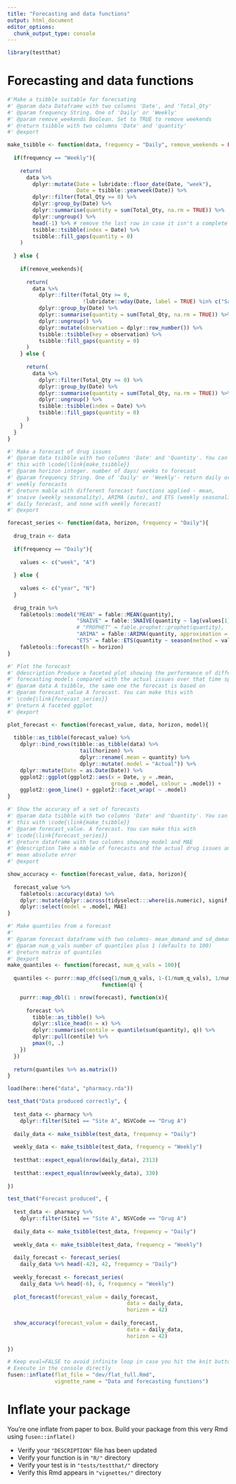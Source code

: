 ```yaml
---
title: "Forecasting and data functions"
output: html_document
editor_options: 
  chunk_output_type: console
---
```


<!-- Run this 'development' chunk -->
<!-- Store every call to library() that you need to explore your functions -->

```r
library(testthat)
```

# Forecasting and data functions

<!--
Create a chunk for the core of the function

- The chunk needs to be named `function` at least
- It contains the code of a documented function
- The chunk can also be named `function-my_median` to make it easily
findable in your Rmd
- Let the `@examples` part empty, and use the next `examples` chunk instead

After inflating the template

-  This function code will be added in a new file in the "R/" directory
-->

```r

#'Make a tsibble suitable for forecsating
#' @param data Dataframe with two columns 'Date', and 'Total_Qty'
#' @param frequency String. One of 'Daily' or 'Weekly'
#' @param remove_weekends Boolean. Set to TRUE to remove weekends
#' @return tsibble with two columns 'Date' and 'quantity'
#' @export

make_tsibble <- function(data, frequency = "Daily", remove_weekends = FALSE){
  
  if(frequency == "Weekly"){
    
    return(
      data %>% 
        dplyr::mutate(Date = lubridate::floor_date(Date, "week"),
                      Date = tsibble::yearweek(Date)) %>% 
        dplyr::filter(Total_Qty >= 0) %>% 
        dplyr::group_by(Date) %>%
        dplyr::summarise(quantity = sum(Total_Qty, na.rm = TRUE)) %>% 
        dplyr::ungroup() %>% 
        head(-1) %>% # remove the last row in case it isn't a complete week
        tsibble::tsibble(index = Date) %>% 
        tsibble::fill_gaps(quantity = 0)
    )
    
  } else {
    
    if(remove_weekends){
      
      return(
        data %>%
          dplyr::filter(Total_Qty >= 0,
                        !lubridate::wday(Date, label = TRUE) %in% c("Sat", "Sun")) %>% 
          dplyr::group_by(Date) %>%
          dplyr::summarise(quantity = sum(Total_Qty, na.rm = TRUE)) %>% 
          dplyr::ungroup() %>% 
          dplyr::mutate(observation = dplyr::row_number()) %>% 
          tsibble::tsibble(key = observation) %>% 
          tsibble::fill_gaps(quantity = 0)
      )
    } else {
      
      return(
        data %>%
          dplyr::filter(Total_Qty >= 0) %>% 
          dplyr::group_by(Date) %>%
          dplyr::summarise(quantity = sum(Total_Qty, na.rm = TRUE)) %>% 
          dplyr::ungroup() %>% 
          tsibble::tsibble(index = Date) %>% 
          tsibble::fill_gaps(quantity = 0)
      )
    }
  }
}

#' Make a forecast of drug issues
#' @param data tsibble with two columns 'Date' and 'Quantity'. You can make 
#' this with \code{\link{make_tsibble}}
#' @param horizon integer. number of days/ weeks to forecast
#' @param frequency String. One of 'Daily' or 'Weekly'- return daily or 
#' weekly forecasts
#' @return mable with different forecast functions applied - mean, 
#' snaive (weekly seasonality), ARIMA (auto), and ETS (weekly seasonality for 
#' daily forecast, and none with weekly forecast)
#' @export

forecast_series <- function(data, horizon, frequency = "Daily"){
  
  drug_train <- data
  
  if(frequency == "Daily"){
    
    values <- c("week", "A")
    
  } else {
    
    values <- c("year", "N")
  }
  
  drug_train %>% 
    fabletools::model("MEAN" = fable::MEAN(quantity),
                      "SNAIVE" = fable::SNAIVE(quantity ~ lag(values[1])), 
                      # "PROPHET" = fable.prophet::prophet(quantity),
                      "ARIMA" = fable::ARIMA(quantity, approximation = FALSE),
                      "ETS" = fable::ETS(quantity ~ season(method = values[2]))) %>%
    fabletools::forecast(h = horizon)
}

#' Plot the forecast
#' @description Produce a faceted plot showing the performance of different 
#' forecasting models compared with the actual issues over that time span
#' @param data A tsibble, the same one the forecast is based on
#' @param forecast_value A forecast. You can make this with 
#' \code{\link{forecast_series}}
#' @return A faceted ggplot
#' @export

plot_forecast <- function(forecast_value, data, horizon, model){
  
  tibble::as_tibble(forecast_value) %>% 
    dplyr::bind_rows(tibble::as_tibble(data) %>% 
                       tail(horizon) %>% 
                       dplyr::rename(.mean = quantity) %>% 
                       dplyr::mutate(.model = "Actual")) %>% 
    dplyr::mutate(Date = as.Date(Date)) %>% 
    ggplot2::ggplot(ggplot2::aes(x = Date, y = .mean, 
                                 group = .model, colour = .model)) + 
    ggplot2::geom_line() + ggplot2::facet_wrap( ~ .model)
}

#' Show the accuracy of a set of forecasts
#' @param data tsibble with two columns 'Date' and 'Quantity'. You can make 
#' this with \code{\link{make_tsibble}}
#' @param forecast_value. A forecast. You can make this with 
#' \code{\link{forecast_series}}
#' @return dataframe with two columns showing model and MAE
#' @description Take a mable of forecasts and the actual drug issues and compute
#' mean absolute error
#' @export

show_accuracy <- function(forecast_value, data, horizon){
  
  forecast_value %>% 
    fabletools::accuracy(data) %>% 
    dplyr::mutate(dplyr::across(tidyselect:::where(is.numeric), signif, 3)) %>%
    dplyr::select(model = .model, MAE)
}

#' Make quantiles from a forecast 
#' 
#' @param forecast dataframe with two columns- mean_demand and sd_demand
#' @param num_q_vals number of quantiles plus 1 (defaults to 100)
#' @return matrix of quantiles
#' @export
make_quantiles <- function(forecast, num_q_vals = 100){
  
  quantiles <- purrr::map_dfc(seq(1/num_q_vals, 1-(1/num_q_vals), 1/num_q_vals), 
                              function(q) {

    purrr::map_dbl(1 : nrow(forecast), function(x){
      
      forecast %>% 
        tibble::as_tibble() %>% 
        dplyr::slice_head(n = x) %>% 
        dplyr::summarise(centile = quantile(sum(quantity), q)) %>% 
        dplyr::pull(centile) %>% 
        pmax(0, .)
    })
  })
  
  return(quantiles %>% as.matrix())
}

```

<!--
Create a chunk with a test of use for your function

- The chunk needs to be named `tests` at least
- It contains working tests of your function
- The chunk is better be named `tests-my_median` to be handled
correctly when inflated as a vignette

After inflating the template

-  This test code will be added in the "tests/testthat/" directory
-->

```r

load(here::here("data", "pharmacy.rda"))

test_that("Data produced correctly", {
  
  test_data <- pharmacy %>% 
    dplyr::filter(Site1 == "Site A", NSVCode == "Drug A")
  
  daily_data <- make_tsibble(test_data, frequency = "Daily")
  
  weekly_data <- make_tsibble(test_data, frequency = "Weekly")
  
  testthat::expect_equal(nrow(daily_data), 2313)
  
  testthat::expect_equal(nrow(weekly_data), 330)
  
})

test_that("Forecast produced", {
  
  test_data <- pharmacy %>%
    dplyr::filter(Site1 == "Site A", NSVCode == "Drug A")
  
  daily_data <- make_tsibble(test_data, frequency = "Daily")
  
  weekly_data <- make_tsibble(test_data, frequency = "Weekly")
  
  daily_forecast <- forecast_series(
    daily_data %>% head(-42), 42, frequency = "Daily")
  
  weekly_forecast <- forecast_series(
    daily_data %>% head(-6), 6, frequency = "Weekly")
  
  plot_forecast(forecast_value = daily_forecast, 
                                      data = daily_data, 
                                      horizon = 42)
  
  show_accuracy(forecast_value = daily_forecast, 
                                      data = daily_data, 
                                      horizon = 42)
  
})

```

```r
# Keep eval=FALSE to avoid infinite loop in case you hit the knit button
# Execute in the console directly
fusen::inflate(flat_file = "dev/flat_full.Rmd", 
               vignette_name = "Data and forecasting functions")
```


# Inflate your package

You're one inflate from paper to box.
Build your package from this very Rmd using `fusen::inflate()`

- Verify your `"DESCRIPTION"` file has been updated
- Verify your function is in `"R/"` directory
- Verify your test is in `"tests/testthat/"` directory
- Verify this Rmd appears in `"vignettes/"` directory
